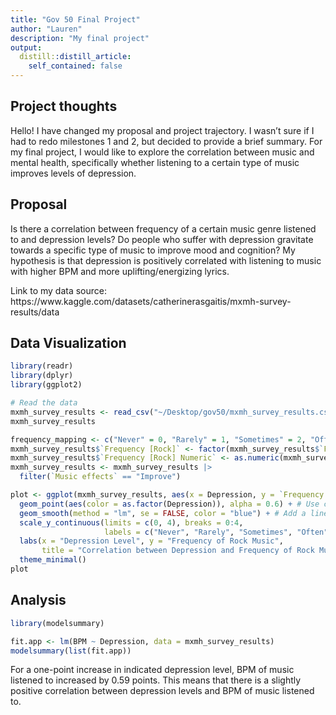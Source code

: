 ```yaml
---
title: "Gov 50 Final Project"
author: "Lauren"
description: "My final project"
output:
  distill::distill_article:
    self_contained: false
---
```


## Project thoughts
Hello! I have changed my proposal and project trajectory. I wasn’t sure if I had to redo milestones 1 and 2, but decided to provide a brief summary. For my final project, I would like to explore the correlation between music and mental health, specifically whether listening to a certain type of music improves levels of depression.

## Proposal
Is there a correlation between frequency of a certain music genre listened to and depression levels? Do people who suffer with depression gravitate towards a specific type of music to improve mood and cognition? My hypothesis is that depression is positively correlated with listening to music with higher BPM and more uplifting/energizing lyrics.

Link to my data source: https://www.kaggle.com/datasets/catherinerasgaitis/mxmh-survey-results/data

## Data Visualization
```r
library(readr)
library(dplyr)
library(ggplot2)

# Read the data
mxmh_survey_results <- read_csv("~/Desktop/gov50/mxmh_survey_results.csv")
mxmh_survey_results

frequency_mapping <- c("Never" = 0, "Rarely" = 1, "Sometimes" = 2, "Often" = 3, "Very frequently" = 4)
mxmh_survey_results$`Frequency [Rock]` <- factor(mxmh_survey_results$`Frequency [Rock]`, levels = names(frequency_mapping))
mxmh_survey_results$`Frequency [Rock] Numeric` <- as.numeric(mxmh_survey_results$`Frequency [Rock]`)
mxmh_survey_results <- mxmh_survey_results |>
  filter(`Music effects` == "Improve")

plot <- ggplot(mxmh_survey_results, aes(x = Depression, y = `Frequency [Rock] Numeric`)) +
  geom_point(aes(color = as.factor(Depression)), alpha = 0.6) + # Use color to denote the different levels of depression
  geom_smooth(method = "lm", se = FALSE, color = "blue") + # Add a linear regression line without the confidence interval shading
  scale_y_continuous(limits = c(0, 4), breaks = 0:4, 
                     labels = c("Never", "Rarely", "Sometimes", "Often", "Very frequently")) + # Adjust the scale of y-axis
  labs(x = "Depression Level", y = "Frequency of Rock Music", 
       title = "Correlation between Depression and Frequency of Rock Music") +
  theme_minimal() 
plot
```

## Analysis
```r
library(modelsummary)

fit.app <- lm(BPM ~ Depression, data = mxmh_survey_results)
modelsummary(list(fit.app))
```

For a one-point increase in indicated depression level, BPM of music listened to increased by 0.59 points. This means that there is a slightly positive correlation between depression levels and BPM of music listened to.
